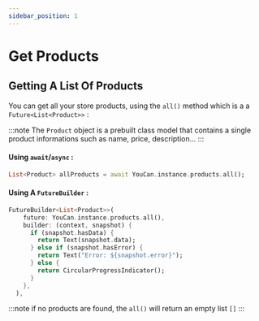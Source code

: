 ```yaml
---
sidebar_position: 1
---
```


# Get Products

## Getting A List Of Products

You can get all your store products, using the `all()` method which is a a `Future<List<Product>>` :

:::note
The `Product` object is a prebuilt class model that contains a single product informations such as name, price, description...
:::

#### Using `await`/`async` :

```dart
List<Product> allProducts = await YouCan.instance.products.all();
```

#### Using A `FutureBuilder` :

```dart
FutureBuilder<List<Product>>(
    future: YouCan.instance.products.all(),
    builder: (context, snapshot) {
      if (snapshot.hasData) {
        return Text(snapshot.data);
      } else if (snapshot.hasError) {
        return Text("Error: ${snapshot.error}");
      } else {
        return CircularProgressIndicator();
      }
    },
  ),

```

:::note
if no products are found, the `all()` will return an empty list `[]`
:::
